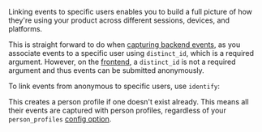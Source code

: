 Linking events to specific users enables you to build a full picture of how they're using your product across different sessions, devices, and platforms. 

This is straight forward to do when [capturing backend events](/docs/product-analytics/capture-events?tab=Node.js), as you associate events to a specific user using `distinct_id`, which is a required argument. However, on the [frontend](/docs/getting-started/send-events#sending-custom-properties-on-an-event), a `distinct_id` is not a required argument and thus events can be submitted anonymously. 

To link events from anonymous to specific users, use `identify`:


<IdentifyFrontendCode />

This creates a person profile if one doesn't exist already. This means all their events are captured with person profiles, regardless of your `person_profiles` [config option](/docs/libraries/js#person-profiles-and-user-properties). 